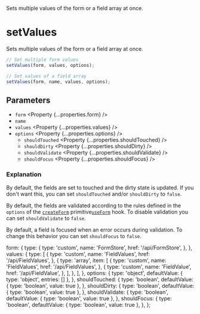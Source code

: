 
<Title>setValues</Title>
<Description>
  Sets multiple values of the form or a field array at once.
</Description>

# setValues

Sets multiple values of the form or a field array at once.

```ts
// Set multiple form values
setValues(form, values, options);

// Set values of a field array
setValues(form, name, values, options);
```

## Parameters

- `form` <Property {...properties.form} />
- `name` <Property type="string" />
- `values` <Property {...properties.values} />
- `options` <Property {...properties.options} />
  - `shouldTouched` <Property {...properties.shouldTouched} />
  - `shouldDirty` <Property {...properties.shouldDirty} />
  - `shouldValidate` <Property {...properties.shouldValidate} />
  - `shouldFocus` <Property {...properties.shouldFocus} />

### Explanation

By default, the fields are set to touched and the dirty state is updated. If you don't want this, you can set `shouldTouched` and/or `shouldDirty` to `false`.

By default, the fields are validated according to the rules defined in the `options` of the <Solid><A href="/api/createForm">`createForm`</A> primitive</Solid><Qwik><A href="/api/useForm">`useForm`</A> hook</Qwik>. To disable validation you can set `shouldValidate` to `false`.

By default, a field is focused when an error occurs during validation. To change this behavior you can set `shouldFocus` to `false`.

  form: {
    type: {
      type: 'custom',
      name: 'FormStore',
      href: '/api/FormStore',
    },
  },
  values: {
    type: [
      {
        type: 'custom',
        name: 'FieldValues',
        href: '/api/FieldValues',
      },
      {
        type: 'array',
        item: [
          {
            type: 'custom',
            name: 'FieldValues',
            href: '/api/FieldValues',
          },
          {
            type: 'custom',
            name: 'FieldValue',
            href: '/api/FieldValue',
          },
        ],
      },
    ],
  },
  options: {
    type: 'object',
    defaultValue: { type: 'object', entries: [] },
  },
  shouldTouched: {
    type: 'boolean',
    defaultValue: { type: 'boolean', value: true },
  },
  shouldDirty: {
    type: 'boolean',
    defaultValue: { type: 'boolean', value: true },
  },
  shouldValidate: {
    type: 'boolean',
    defaultValue: { type: 'boolean', value: true },
  },
  shouldFocus: {
    type: 'boolean',
    defaultValue: { type: 'boolean', value: true },
  },
};
